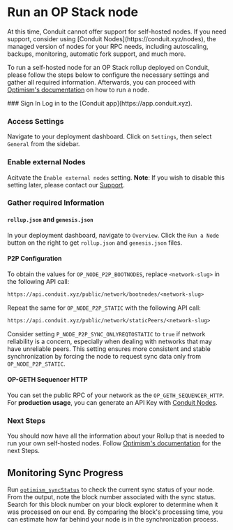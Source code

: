 
# Run an OP Stack node

<Callout type="info" emoji="ℹ️">
  At this time, Conduit cannot offer support for self-hosted nodes. If you need support, consider using [Conduit Nodes](https://conduit.xyz/nodes), the managed version of nodes for your RPC needs, including autoscaling, backups, monitoring, automatic fork support, and much more.
</Callout>

To run a self-hosted node for an OP Stack rollup deployed on Conduit, please follow the steps below to configure the necessary settings and gather all required information. Afterwards, you can proceed with [Optimism's documentation](https://docs.optimism.io/builders/node-operators/tutorials/node-from-docker) on how to run a node.

<Steps>
### Sign In
Log in to the [Conduit app](https://app.conduit.xyz).
 
### Access Settings
Navigate to your deployment dashboard. Click on `Settings`, then select `General` from the sidebar.

### Enable external Nodes
Acitvate the `Enable external nodes` setting. **Note**: If you wish to disable this setting later, please contact our [Support](https://conduitxyz.typeform.com/to/kGF2oAj1#source=website).

### Gather required Information

#### `rollup.json` and `genesis.json`
In your deployment dashboard, navigate to `Overview`. Click the `Run a Node` button on the right to get `rollup.json` and `genesis.json` files.

#### P2P Configuration
To obtain the values for `OP_NODE_P2P_BOOTNODES`, replace `<network-slug>` in the following API call:
```txt copy
https://api.conduit.xyz/public/network/bootnodes/<network-slug>
```

Repeat the same for `OP_NODE_P2P_STATIC` with the following API call:
```txt copy
https://api.conduit.xyz/public/network/staticPeers/<network-slug>
```

Consider setting `P_NODE_P2P_SYNC_ONLYREQTOSTATIC` to `true` if network reliability is a concern, especially when dealing with networks that may have unreliable peers. This setting ensures more consistent and stable synchronization by forcing the node to request sync data only from `OP_NODE_P2P_STATIC`.

#### OP-GETH Sequencer HTTP
You can set the public RPC of your network as the `OP_GETH_SEQUENCER_HTTP`. For **production usage**, you can generate an API Key with [Conduit Nodes](https://conduit.xyz/nodes).

### Next Steps
You should now have all the information about your Rollup that is needed to run your own self-hosted nodes. Follow [Optimism's documentation](https://docs.optimism.io/builders/node-operators/tutorials/node-from-docker) for the next Steps.
</Steps>

## Monitoring Sync Progress
Run [```optimism_syncStatus```](https://docs.optimism.io/builders/node-operators/json-rpc#optimism_syncstatus) to check the current sync status of your node. From the output, note the block number associated with the sync status. Search for this block number on your block explorer to determine when it was processed on our end. By comparing the block's processing time, you can estimate how far behind your node is in the synchronization process.



